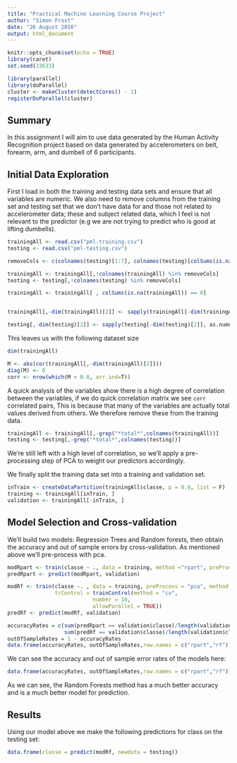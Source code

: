 ```yaml
---
title: "Practical Machine Learning Course Project"
author: "Simon Frost"
date: "26 August 2016"
output: html_document
---
```


```r
knitr::opts_chunk$set(echo = TRUE)
library(caret)
set.seed(33633)

library(parallel)
library(doParallel)
cluster <- makeCluster(detectCores() - 1) 
registerDoParallel(cluster)
```

## Summary

In this assignment I will aim to use data generated by the Human Activity Recognition project based on data generated by accelerometers on belt, forearm, arm, and dumbell of 6 participants. 

## Initial Data Exploration
First I load in both the training and testing data sets and ensure that all variables are numeric. We also need to remove columns from the training set and testing set that we don't have data for and those not related to accelerometer data; these and subject related data, which I feel is not relevant to the predictor (e.g we are not trying to predict who is good at lifting dumbells).

```r
trainingAll <- read.csv("pml-training.csv")
testing <- read.csv("pml-testing.csv")

removeCols <- c(colnames(testing)[1:7], colnames(testing)[colSums(is.na(testing)) > 0])

trainingAll <- trainingAll[,!colnames(trainingAll) %in% removeCols]
testing <- testing[,!colnames(testing) %in% removeCols]

trainingAll <- trainingAll[ , colSums(is.na(trainingAll)) == 0]


trainingAll[,-dim(trainingAll)[2]] <- sapply(trainingAll[-dim(trainingAll)[2]], as.numeric)

testing[,-dim(testing)[2]] <- sapply(testing[-dim(testing)[2]], as.numeric)
```

This leaves us with the following dataset size

```r
dim(trainingAll)
```

```r
M <- abs(cor(trainingAll[,-dim(trainingAll)[2]]))
diag(M) <- 0
corr <- nrow(which(M > 0.8, arr.ind=T))
```

A quick analysis of the variables show there is a high degree of correlation between the variables, if we do quick correlation matrix we see `corr` correlated pairs, This is because that many of the variables are actually total values derived from others. We therefore remove these from the training data.

```r
trainingAll <- trainingAll[,-grep("*total*",colnames(trainingAll))]
testing <- testing[,-grep("*total*",colnames(testing))]

```

We're still left with a high level of correlation, so we'll apply a pre-processing step of PCA to weight our predictors accordingly.

We finally split the training data set into a training and validation set.

```r
inTrain <- createDataPartition(trainingAll$classe, p = 0.8, list = F)
training <- trainingAll[inTrain, ]
validation <- trainingAll[-inTrain, ]
```

## Model Selection and Cross-validation

We'll build two models: Regression Trees and Random forests, then obtain the accuracy and out of sample errors by cross-validation. As mentioned above we'll pre-process with pca.

```r
modRpart <- train(classe ~ ., data = training, method ="rpart", preProcess = "pca")
predRpart <- predict(modRpart, validation)

modRf <- train(classe ~. , data = training, preProcess = "pca", method = "rf", prox = T, 
               trControl = trainControl(method = "cv",
                           number = 10,
                           allowParallel = TRUE))
predRf <- predict(modRf, validation)
```

```r
accuracyRates = c(sum(predRpart == validation$classe)/length(validation$classe),
                  sum(predRf == validation$classe)/length(validation$classe))
outOfSampleRates = 1 - accuracyRates
data.frame(accuracyRates, outOfSampleRates,row.names = c("rpart","rf"))
```

We can see the accuracy and out of sample error rates of the models here:

```r
data.frame(accuracyRates, outOfSampleRates,row.names = c("rpart","rf"))
```

As we can see, the Random Forests method has a much better accuracy and is a much better model for prediction.

## Results

Using our model above we make the following predictions for class on the testing set:

```r
data.frame(classe = predict(modRf, newdata = testing))
```
